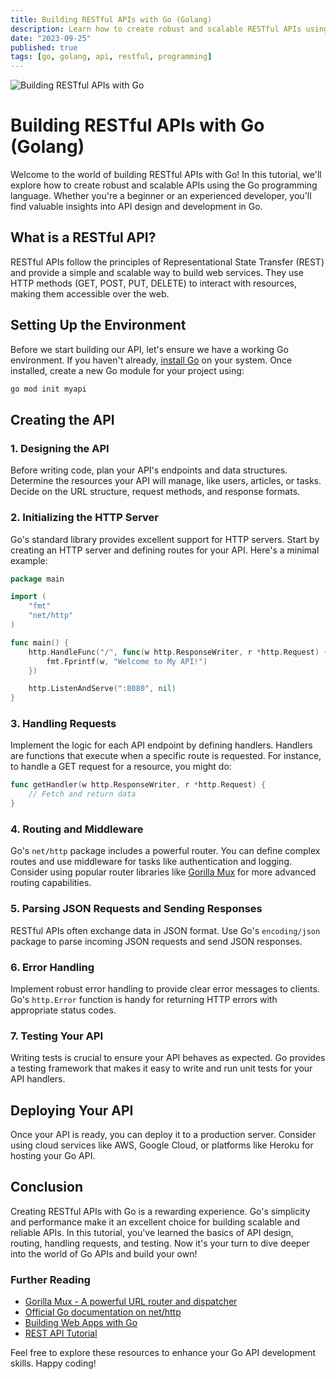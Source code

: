 ```yaml
---
title: Building RESTful APIs with Go (Golang)
description: Learn how to create robust and scalable RESTful APIs using the Go programming language. Explore the fundamentals of API design, routing, handling requests, and more.
date: "2023-09-25"
published: true
tags: [go, golang, api, restful, programming]
---
```


![Building RESTful APIs with Go](/building-restful-apis-with-go.png)

# Building RESTful APIs with Go (Golang)

Welcome to the world of building RESTful APIs with Go! In this tutorial, we'll explore how to create robust and scalable APIs using the Go programming language. Whether you're a beginner or an experienced developer, you'll find valuable insights into API design and development in Go.

## What is a RESTful API?

RESTful APIs follow the principles of Representational State Transfer (REST) and provide a simple and scalable way to build web services. They use HTTP methods (GET, POST, PUT, DELETE) to interact with resources, making them accessible over the web.

## Setting Up the Environment

Before we start building our API, let's ensure we have a working Go environment. If you haven't already, [install Go](https://golang.org/doc/install) on your system. Once installed, create a new Go module for your project using:

```bash
go mod init myapi
```

## Creating the API

### 1. Designing the API

Before writing code, plan your API's endpoints and data structures. Determine the resources your API will manage, like users, articles, or tasks. Decide on the URL structure, request methods, and response formats.

### 2. Initializing the HTTP Server

Go's standard library provides excellent support for HTTP servers. Start by creating an HTTP server and defining routes for your API. Here's a minimal example:

```go
package main

import (
    "fmt"
    "net/http"
)

func main() {
    http.HandleFunc("/", func(w http.ResponseWriter, r *http.Request) {
        fmt.Fprintf(w, "Welcome to My API!")
    })

    http.ListenAndServe(":8080", nil)
}
```

### 3. Handling Requests

Implement the logic for each API endpoint by defining handlers. Handlers are functions that execute when a specific route is requested. For instance, to handle a GET request for a resource, you might do:

```go
func getHandler(w http.ResponseWriter, r *http.Request) {
    // Fetch and return data
}
```

### 4. Routing and Middleware

Go's `net/http` package includes a powerful router. You can define complex routes and use middleware for tasks like authentication and logging. Consider using popular router libraries like [Gorilla Mux](https://github.com/gorilla/mux) for more advanced routing capabilities.

### 5. Parsing JSON Requests and Sending Responses

RESTful APIs often exchange data in JSON format. Use Go's `encoding/json` package to parse incoming JSON requests and send JSON responses.

### 6. Error Handling

Implement robust error handling to provide clear error messages to clients. Go's `http.Error` function is handy for returning HTTP errors with appropriate status codes.

### 7. Testing Your API

Writing tests is crucial to ensure your API behaves as expected. Go provides a testing framework that makes it easy to write and run unit tests for your API handlers.

## Deploying Your API

Once your API is ready, you can deploy it to a production server. Consider using cloud services like AWS, Google Cloud, or platforms like Heroku for hosting your Go API.

## Conclusion

Creating RESTful APIs with Go is a rewarding experience. Go's simplicity and performance make it an excellent choice for building scalable and reliable APIs. In this tutorial, you've learned the basics of API design, routing, handling requests, and testing. Now it's your turn to dive deeper into the world of Go APIs and build your own!

### Further Reading

- [Gorilla Mux - A powerful URL router and dispatcher](https://github.com/gorilla/mux)
- [Official Go documentation on net/http](https://pkg.go.dev/net/http)
- [Building Web Apps with Go](https://golang.org/doc/articles/wiki/)
- [REST API Tutorial](https://restfulapi.net/)

Feel free to explore these resources to enhance your Go API development skills. Happy coding!
